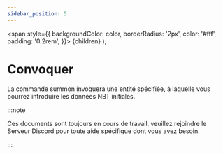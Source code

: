 ```yaml
---
sidebar_position: 5
---
```

  <span
    style={{
      backgroundColor: color,
      borderRadius: '2px',
      color: '#fff',
      padding: '0.2rem',
    }}>
    {children}
  </span>
);

# Convoquer

La commande summon invoquera une entité spécifiée, à laquelle vous pourrez introduire les données NBT initiales.

:::note

Ces documents sont toujours en cours de travail, veuillez rejoindre le <Link to="https://discord.datapackhub.net/">Serveur Discord</Link> pour toute aide spécifique dont vous avez besoin.

:::